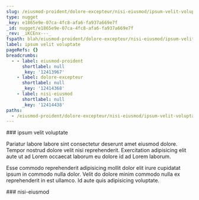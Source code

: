 ```yaml
---
slug: /eiusmod-proident/dolore-excepteur/nisi-eiusmod/ipsum-velit-voluptate
type: nugget
_key: e1865e9e-07ca-4fc8-afa6-fa937a669e7f
_id: nugget/e1865e9e-07ca-4fc8-afa6-fa937a669e7f
_rev: _iKCEnx---_
fspath: blah/eiusmod-proident/dolore-excepteur/nisi-eiusmod/ipsum-velit-voluptate.md
label: ipsum velit voluptate
pageRefs: {}
breadcrumbs:
  - - label: eiusmod-proident
      shortlabel: null
      _key: '12413967'
    - label: dolore-excepteur
      shortlabel: null
      _key: '12414368'
    - label: nisi-eiusmod
      shortlabel: null
      _key: '12414438'
paths:
  - /eiusmod-proident/dolore-excepteur/nisi-eiusmod/ipsum-velit-voluptate
---
```


<NuggetArea>
<Nugget slug="/eiusmod-proident/dolore-excepteur/nisi-eiusmod/ipsum-velit-voluptate" type="nugget" _key="e1865e9e-07ca-4fc8-afa6-fa937a669e7f" _id="nugget/e1865e9e-07ca-4fc8-afa6-fa937a669e7f" _rev="_iKCEnx---_" fspath="blah/eiusmod-proident/dolore-excepteur/nisi-eiusmod/ipsum-velit-voluptate.md" label="ipsum velit voluptate" paths="/eiusmod-proident/dolore-excepteur/nisi-eiusmod/ipsum-velit-voluptate">
<NuggetBody>
### ipsum velit voluptate

Pariatur labore labore sint consectetur deserunt amet eiusmod dolore. Tempor nostrud dolore velit nisi reprehenderit. Exercitation adipisicing elit aute ut ad Lorem occaecat laborum eu dolore id ad Lorem laborum.

Esse commodo reprehenderit adipisicing mollit dolor elit irure cupidatat ipsum in commodo nulla dolor. Velit do dolore minim commodo nulla ex reprehenderit in est ullamco. Id aute quis adipisicing voluptate.

</NuggetBody>
<Breadcrumbs>
<Crumbs>
<Crumb _key="12413967" label="eiusmod-proident" /><Crumb _key="12414368" label="dolore-excepteur" /><Crumb _key="12414438" label="nisi-eiusmod" />
</Crumbs>
</Breadcrumbs>
</Nugget>

<NuggetsInbound>
</NuggetsInbound>
<NuggetsOutbound>
</NuggetsOutbound>
</NuggetArea>
<PassagesInbound>
<Passage direction="inbound" type="passage" _key="12414438" _id="passage/12414438" _rev="_iKCEnw6--A" label="nisi-eiusmod" passage="nisi-eiusmod" fspath="blah/eiusmod-proident/dolore-excepteur/nisi-eiusmod" paths="/eiusmod-proident/dolore-excepteur/nisi-eiusmod" slug="/eiusmod-proident/dolore-excepteur/nisi-eiusmod">
<NuggetBody>
### nisi-eiusmod

</NuggetBody>
<Breadcrumbs>
<Crumbs>
<Crumb _key="12413967" label="eiusmod-proident" /><Crumb _key="12414368" label="dolore-excepteur" />
</Crumbs>
</Breadcrumbs>
</Passage>

</PassagesInbound>
<PassagesOutbound>
</PassagesOutbound>